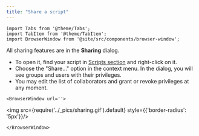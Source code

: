 ```yaml
---
title: "Share a script"
---
```


```mdx-code-block
import Tabs from '@theme/Tabs';
import TabItem from '@theme/TabItem';
import BrowserWindow from '@site/src/components/browser-window';
```

All sharing features are in the **Sharing** dialog.

* To open it, find your script in [Scripts section](https://public.datagrok.ai/scripts) and right-click on it.
* Choose the "Share..." option in the context menu.
In the dialog, you will see groups and users with their privileges.
* You may edit the list of collaborators and grant or revoke privileges at any moment.

```mdx-code-block
<BrowserWindow url=''>
```

<div style={{'text-align': 'center'}}>

<img src={require('../_pics/sharing.gif').default} style={{'border-radius': '5px'}}/>

</div>

```mdx-code-block
</BrowserWindow>
```

